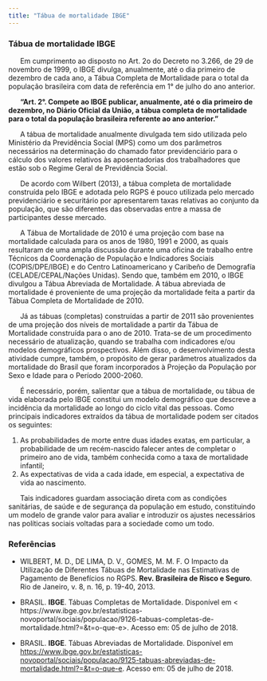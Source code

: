 ```yaml
---
title: "Tábua de mortalidade IBGE"
---
```


### Tábua de mortalidade IBGE  

\ \ \ \ \ \ Em cumprimento ao disposto no Art. 2o do Decreto no 3.266, de 29 de novembro de 1999, o IBGE divulga, anualmente, até o dia primeiro de dezembro de cada ano, a Tábua Completa de Mortalidade para o total da população brasileira com data de referência em 1° de julho do ano anterior.   

\ \ \ \ \ \ **“Art. 2°. Compete ao IBGE publicar, anualmente, até o dia primeiro de dezembro, no Diário Oficial da União, a tábua completa de mortalidade para o total da população brasileira referente ao ano anterior. ”**   

\ \ \ \ \ \ A tábua de mortalidade anualmente divulgada tem sido utilizada pelo Ministério da Previdência Social (MPS) como um dos parâmetros necessários na determinação do chamado fator previdenciário para o cálculo dos valores relativos às aposentadorias dos trabalhadores que estão sob o Regime Geral de Previdência Social.  

\ \ \ \ \ \ De acordo com Wilbert (2013), a tábua completa de mortalidade construída pelo IBGE e adotada pelo RGPS é pouco utilizada pelo mercado previdenciário e securitário por apresentarem taxas relativas ao conjunto da população, que são diferentes das observadas entre a massa de participantes desse mercado.  

\ \ \ \ \ \ A Tábua de Mortalidade de 2010 é uma projeção com base na mortalidade calculada para os anos de 1980, 1991 e 2000, as quais resultaram de uma ampla discussão durante uma oficina de trabalho entre Técnicos da Coordenação de População e Indicadores Sociais (COPIS/DPE/IBGE) e do Centro Latinoamericano y Caribeño de Demografía (CELADE/CEPAL/Nações Unidas). Sendo que, também em 2010, o IBGE divulgou a Tábua Abreviada de Mortalidade. A tábua abreviada de mortalidade é proveniente de uma projeção da mortalidade feita a partir da Tábua Completa de Mortalidade de 2010.  

\ \ \ \ \ \ Já as tábuas (completas) construídas a partir de 2011 são provenientes de uma projeção dos níveis de mortalidade a partir da Tábua de Mortalidade construída para o ano de 2010. Trata-se de um procedimento necessário de atualização, quando se trabalha com indicadores e/ou modelos demográficos prospectivos. Além disso, o desenvolvimento desta atividade cumpre, também, o propósito de gerar parâmetros atualizados da mortalidade do Brasil que foram incorporados à Projeção da População por Sexo e Idade para o Período 2000-2060.   

\ \ \ \ \ \ É necessário, porém, salientar que a tábua de mortalidade, ou tábua de vida elaborada pelo IBGE constitui um modelo demográfico que descreve a incidência da mortalidade ao longo do ciclo vital das pessoas. Como principais indicadores extraídos da tábua de mortalidade podem ser citados os seguintes: 

  1. As probabilidades de morte entre duas idades exatas, em particular, a   probabilidade de um recém-nascido falecer antes de completar o primeiro ano de vida, também conhecida como a taxa de mortalidade infantil;   
  2.  As expectativas de vida a cada idade, em especial, a expectativa de vida ao nascimento.   

\ \ \ \ \ \ Tais indicadores guardam associação direta com as condições sanitárias, de saúde e de segurança da população em estudo, constituindo um modelo de grande valor para avaliar e introduzir os ajustes necessários nas políticas sociais voltadas para a sociedade como um todo.  


### Referências
- WILBERT, M. D., DE LIMA, D. V., GOMES, M. M. F. O Impacto da Utilização de Diferentes Tábuas de Mortalidade nas Estimativas de Pagamento de Benefícios no RGPS. **Rev. Brasileira de Risco e Seguro**. Rio de Janeiro, v. 8, n. 16, p. 19-40, 2013.

- BRASIL. **IBGE**. Tábuas Completas de Mortalidade. Disponível em < https://www.ibge.gov.br/estatisticas-novoportal/sociais/populacao/9126-tabuas-completas-de-mortalidade.html?=&t=o-que-e>. Acesso em: 05 de julho de 2018.  

- BRASIL. **IBGE**. Tábuas Abreviadas de Mortalidade. Disponível em <https://www.ibge.gov.br/estatisticas-novoportal/sociais/populacao/9125-tabuas-abreviadas-de-mortalidade.html?=&t=o-que-e>. Acesso em: 05 de julho de 2018.

